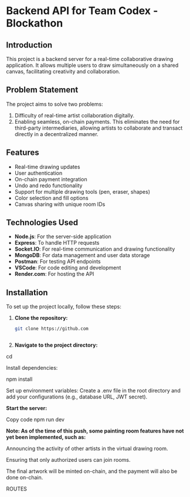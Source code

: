 # Backend API for Team Codex - Blockathon

## Introduction
This project is a backend server for a real-time collaborative drawing application. It allows multiple users to draw simultaneously on a shared canvas, facilitating creativity and collaboration.

## Problem Statement
The project aims to solve two problems: 
1. Difficulty of real-time artist collaboration digitally. 
2. Enabling seamless, on-chain payments. This eliminates the need for third-party intermediaries, allowing artists to collaborate and transact directly in a decentralized manner.

## Features
- Real-time drawing updates
- User authentication
- On-chain payment integration
- Undo and redo functionality
- Support for multiple drawing tools (pen, eraser, shapes)
- Color selection and fill options
- Canvas sharing with unique room IDs

## Technologies Used
- **Node.js**: For the server-side application
- **Express**: To handle HTTP requests
- **Socket.IO**: For real-time communication and drawing functionality
- **MongoDB**: For data management and user data storage
- **Postman**: For testing API endpoints
- **VSCode**: For code editing and development
- **Render.com**: For hosting the API

## Installation
To set up the project locally, follow these steps:

1. **Clone the repository:**

   ```bash
   git clone https://github.com



2. **Navigate to the project directory:**


cd 
<project-directory>

Install dependencies:



npm install

Set up environment variables: Create a .env file in the root directory and add your configurations (e.g., database URL, JWT secret).

**Start the server:**


Copy code
npm run dev
 
**Note: As of the time of this push, some painting room features have not yet been implemented, such as:**

Announcing the activity of other artists in the virtual drawing room.

Ensuring that only authorized users can join rooms.

The final artwork will be minted on-chain, and the payment will also be done on-chain.


ROUTES






